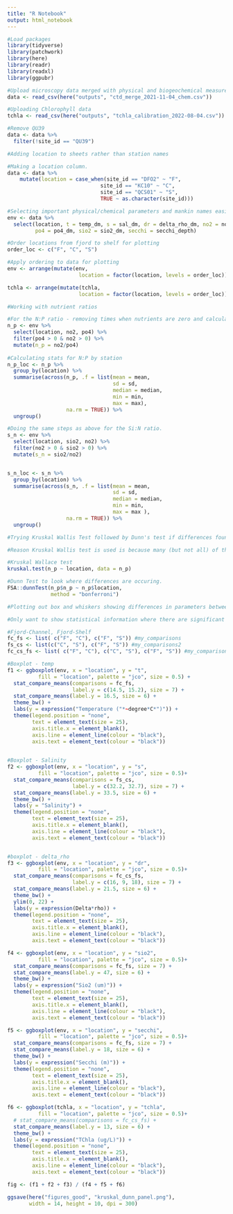 ```yaml
---
title: "R Notebook"
output: html_notebook
---
```


```r
#Load packages
library(tidyverse)
library(patchwork)
library(here)
library(readr)
library(readxl)
library(ggpubr)
```

```r
#Upload microscopy data merged with physical and biogeochemical measures
data <- read_csv(here("outputs", "ctd_merge_2021-11-04_chem.csv")) 

#Uploading Chlorophyll data
tchla <- read_csv(here("outputs", "tchla_calibration_2022-08-04.csv"))

```

```r
#Remove QU39
data <- data %>% 
  filter(!site_id == "QU39")
```

```r
#Adding location to sheets rather than station names

#Making a location column.
data <- data %>% 
    mutate(location = case_when(site_id == "DFO2" ~ "F",
                              site_id == "KC10" ~ "C",
                              site_id == "QCS01" ~ "S",
                              TRUE ~ as.character(site_id)))
```

```r
#Selecting important physical/chemical parameters and mankin names easier to work with.
env <- data %>% 
  select(location, t = temp_dm, s = sal_dm, dr = delta_rho_dm, no2 = no2_dm,
         po4 = po4_dm, sio2 = sio2_dm, secchi = secchi_depth)
```

```r
#Order locations from fjord to shelf for plotting
order_loc <- c("F", "C", "S")

#Apply ordering to data for plotting
env <- arrange(mutate(env,
                       location = factor(location, levels = order_loc)))

tchla <- arrange(mutate(tchla,
                       location = factor(location, levels = order_loc)))
```

```r
#Working with nutrient ratios

#For the N:P ratio - removing times when nutrients are zero and calculating ratios
n_p <- env %>% 
  select(location, no2, po4) %>% 
  filter(po4 > 0 & no2 > 0) %>% 
  mutate(n_p = no2/po4)
  
#Calculating stats for N:P by station
n_p_loc <- n_p %>% 
  group_by(location) %>% 
  summarise(across(n_p, .f = list(mean = mean,
                                  sd = sd,
                                  median = median,
                                  min = min,
                                  max = max),
                   na.rm = TRUE)) %>% 
  ungroup()

#Doing the same steps as above for the Si:N ratio.
s_n <- env %>% 
  select(location, sio2, no2) %>% 
  filter(no2 > 0 & sio2 > 0) %>% 
  mutate(s_n = sio2/no2) 


s_n_loc <- s_n %>% 
  group_by(location) %>% 
  summarise(across(s_n, .f = list(mean = mean, 
                                  sd = sd,
                                  median = median,
                                  min = min,
                                  max = max ),
                   na.rm = TRUE)) %>% 
  ungroup() 


```

```r
#Trying Kruskal Wallis Test followed by Dunn's test if differences found. Instead of creating separate code for each parameter - just changing code depending on what I am looking at. Need to switch datasheet to env when looking at physical parameters.

#Reason Kruskal Wallis test is used is because many (but not all) of the parameters do not meet assumptions for one way ANOVA, so figure better to be consistent and use same test across. When data plotted, clear that there are differences suggesting test is working. 

#Kruskal Wallace test
kruskal.test(n_p ~ location, data = n_p)

#Dunn Test to look where differences are occuring.
FSA::dunnTest(n_p$n_p ~ n_p$location,
              method = "bonferroni")

```

```r
#Plotting out box and whiskers showing differences in parameters between stations

#Only want to show statistical information where there are significant relationships. Setting up combinations here for use in plots

#Fjord-Channel, Fjord-Shelf
fc_fs <- list( c("F", "C"), c("F", "S")) #my_comparisons
fs_cs <- list(c("C", "S"), c("F", "S")) #my_comparisons2
fc_cs_fs <- list( c("F", "C"), c("C", "S"), c("F", "S")) #my_comparisons3

```


```r
#Boxplot - temp
f1 <- ggboxplot(env, x = "location", y = "t",
          fill = "location", palette = "jco", size = 0.5) + 
  stat_compare_means(comparisons = fc_fs,
                     label.y = c(14.5, 15.2), size = 7) + 
  stat_compare_means(label.y = 16.5, size = 6) +
  theme_bw() +
  labs(y = expression("Temperature ("*~degree*C*")")) +
  theme(legend.position = "none",
        text = element_text(size = 25),
        axis.title.x = element_blank(),
        axis.line = element_line(colour = "black"),
        axis.text = element_text(colour = "black")) 
  

#Boxplot - Salinity
f2 <- ggboxplot(env, x = "location", y = "s",
          fill = "location", palette = "jco", size = 0.5)+ 
  stat_compare_means(comparisons = fs_cs,
                     label.y = c(32.2, 32.7), size = 7) + 
  stat_compare_means(label.y = 33.5, size = 6) +
  theme_bw() +
  labs(y = "Salinity") +
  theme(legend.position = "none",
        text = element_text(size = 25),
        axis.title.x = element_blank(),
        axis.line = element_line(colour = "black"),
        axis.text = element_text(colour = "black")) 


#boxplot - delta_rho
f3 <- ggboxplot(env, x = "location", y = "dr",
          fill = "location", palette = "jco", size = 0.5)+ 
  stat_compare_means(comparisons = fc_cs_fs,
                     label.y = c(16, 9, 18), size = 7) + 
  stat_compare_means(label.y = 21.5, size = 6) +
  theme_bw() +
  ylim(0, 22) +
  labs(y = expression(Delta*rho)) +
  theme(legend.position = "none",
        text = element_text(size = 25),
        axis.title.x = element_blank(),
        axis.line = element_line(colour = "black"),
        axis.text = element_text(colour = "black")) 

f4 <- ggboxplot(env, x = "location", y = "sio2",
          fill = "location", palette = "jco", size = 0.5)+ 
  stat_compare_means(comparisons = fc_fs, size = 7) + 
  stat_compare_means(label.y = 47, size = 6) +
  theme_bw() +
  labs(y = expression("Sio2 (um)")) +
  theme(legend.position = "none",
        text = element_text(size = 25),
        axis.title.x = element_blank(),
        axis.line = element_line(colour = "black"),
        axis.text = element_text(colour = "black")) 

f5 <- ggboxplot(env, x = "location", y = "secchi",
          fill = "location", palette = "jco", size = 0.5)+ 
  stat_compare_means(comparisons = fc_fs, size = 7) + 
  stat_compare_means(label.y = 18, size = 6) +
  theme_bw() +
  labs(y = expression("Secchi (m)")) +
  theme(legend.position = "none",
        text = element_text(size = 25),
        axis.title.x = element_blank(),
        axis.line = element_line(colour = "black"),
        axis.text = element_text(colour = "black"))

f6 <- ggboxplot(tchla, x = "location", y = "tchla",
          fill = "location", palette = "jco", size = 0.5)+ 
  # stat_compare_means(comparisons = fc_cs_fs) + 
  stat_compare_means(label.y = 13, size = 6) +
  theme_bw() +
  labs(y = expression("TChla (ug/L)")) +
  theme(legend.position = "none",
        text = element_text(size = 25),
        axis.title.x = element_blank(),
        axis.line = element_line(colour = "black"),
        axis.text = element_text(colour = "black"))

fig <- (f1 + f2 + f3) / (f4 + f5 + f6)

ggsave(here("figures_good", "kruskal_dunn_panel.png"), 
       width = 14, height = 10, dpi = 300)
```






